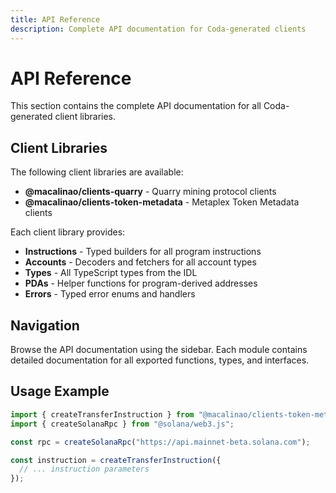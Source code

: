 ```yaml
---
title: API Reference
description: Complete API documentation for Coda-generated clients
---
```


# API Reference

This section contains the complete API documentation for all Coda-generated client libraries.

## Client Libraries

The following client libraries are available:

- **@macalinao/clients-quarry** - Quarry mining protocol clients
- **@macalinao/clients-token-metadata** - Metaplex Token Metadata clients

Each client library provides:

- **Instructions** - Typed builders for all program instructions
- **Accounts** - Decoders and fetchers for all account types  
- **Types** - All TypeScript types from the IDL
- **PDAs** - Helper functions for program-derived addresses
- **Errors** - Typed error enums and handlers

## Navigation

Browse the API documentation using the sidebar. Each module contains detailed documentation for all exported functions, types, and interfaces.

## Usage Example

```typescript
import { createTransferInstruction } from "@macalinao/clients-token-metadata";
import { createSolanaRpc } from "@solana/web3.js";

const rpc = createSolanaRpc("https://api.mainnet-beta.solana.com");

const instruction = createTransferInstruction({
  // ... instruction parameters
});
```
